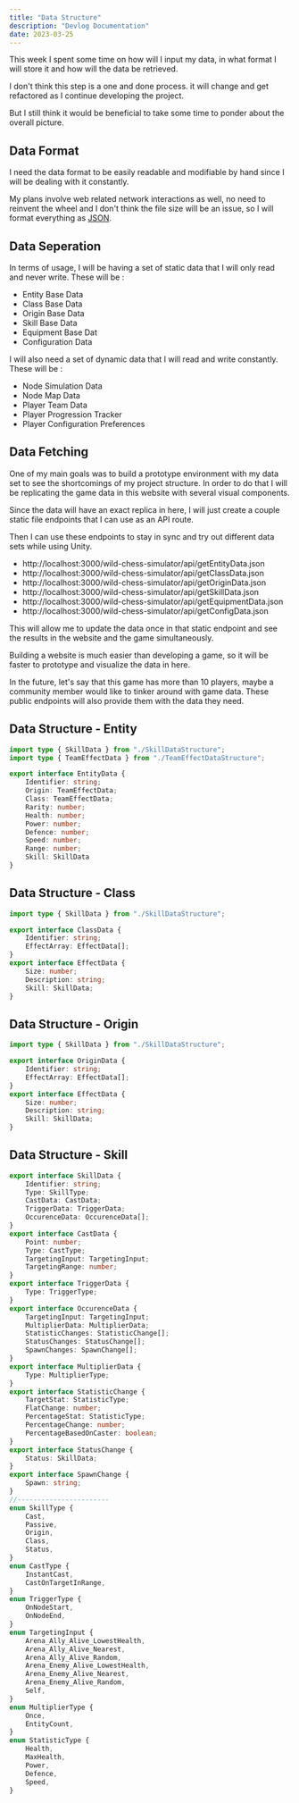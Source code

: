 ```yaml
---
title: "Data Structure"
description: "Devlog Documentation"
date: 2023-03-25
---
```



<PageDateBar dateString={frontmatter.date} />

This week I spent some time on how will I input my data, in what format I will store it and how will the data be retrieved.

I don't think this step is a one and done process. it will change and get refactored as I continue developing the project.

But I still think it would be beneficial to take some time to ponder about the overall picture.

## Data Format

I need the data format to be easily readable and modifiable by hand since I will be dealing with it constantly.

My plans involve web related network interactions as well, no need to reinvent the wheel and I don't think the file size will be an issue, so I will format everything as [JSON](https://www.json.org/json-en.html).

## Data Seperation

In terms of usage, I will be having a set of static data that I will only read and never write. These will be : 

- Entity Base Data
- Class Base Data
- Origin Base Data
- Skill Base Data
- Equipment Base Dat
- Configuration Data

I will also need a set of dynamic data that I will read and write constantly. These will be : 

- Node Simulation Data
- Node Map Data
- Player Team Data
- Player Progression Tracker
- Player Configuration Preferences

## Data Fetching

One of my main goals was to build a prototype environment with my data set to see the shortcomings of my project structure. In order to do that I will be replicating the game data in this website with several visual components.

Since the data will have an exact replica in here, I will just create a couple static file endpoints that I can use as an API route.

Then I can use these endpoints to stay in sync and try out different data sets while using Unity.

- http://localhost:3000/wild-chess-simulator/api/getEntityData.json
- http://localhost:3000/wild-chess-simulator/api/getClassData.json
- http://localhost:3000/wild-chess-simulator/api/getOriginData.json
- http://localhost:3000/wild-chess-simulator/api/getSkillData.json
- http://localhost:3000/wild-chess-simulator/api/getEquipmentData.json
- http://localhost:3000/wild-chess-simulator/api/getConfigData.json

This will allow me to update the data once in that static endpoint and see the results in the website and the game simultaneously.

Building a website is much easier than developing a game, so it will be faster to prototype and visualize the data in here.

In the future, let's say that this game has more than 10 players, maybe a community member would like to tinker around with game data. These public endpoints will also provide them with the data they need.

## Data Structure - Entity

```typescript
import type { SkillData } from "./SkillDataStructure";
import type { TeamEffectData } from "./TeamEffectDataStructure";

export interface EntityData {
    Identifier: string;
    Origin: TeamEffectData;
    Class: TeamEffectData;
    Rarity: number;
    Health: number;
    Power: number;
    Defence: number;
    Speed: number;
    Range: number;
    Skill: SkillData
}
```

## Data Structure - Class

```typescript
import type { SkillData } from "./SkillDataStructure";

export interface ClassData {
    Identifier: string;
    EffectArray: EffectData[];
}
export interface EffectData {
    Size: number;
    Description: string;
    Skill: SkillData;
}
```

## Data Structure - Origin

```typescript
import type { SkillData } from "./SkillDataStructure";

export interface OriginData {
    Identifier: string;
    EffectArray: EffectData[];
}
export interface EffectData {
    Size: number;
    Description: string;
    Skill: SkillData;
}
```

## Data Structure - Skill

```typescript
export interface SkillData {
    Identifier: string;
    Type: SkillType;
    CastData: CastData;
    TriggerData: TriggerData;
    OccurenceData: OccurenceData[];
}
export interface CastData {
    Point: number;
    Type: CastType;
    TargetingInput: TargetingInput;
    TargetingRange: number;
}
export interface TriggerData {
    Type: TriggerType;
}
export interface OccurenceData {
    TargetingInput: TargetingInput;
    MultiplierData: MultiplierData;
    StatisticChanges: StatisticChange[];
    StatusChanges: StatusChange[];
    SpawnChanges: SpawnChange[];
}
export interface MultiplierData {
    Type: MultiplierType;
}
export interface StatisticChange {
    TargetStat: StatisticType;
    FlatChange: number;
    PercentageStat: StatisticType;
    PercentageChange: number;
    PercentageBasedOnCaster: boolean;
}
export interface StatusChange {
    Status: SkillData;
}
export interface SpawnChange {
    Spawn: string;
}
//-----------------------
enum SkillType {
    Cast,
    Passive,
    Origin,
    Class,
    Status,
}
enum CastType {
    InstantCast,
    CastOnTargetInRange,
}
enum TriggerType {
    OnNodeStart,
    OnNodeEnd,
}
enum TargetingInput {
    Arena_Ally_Alive_LowestHealth,
    Arena_Ally_Alive_Nearest,
    Arena_Ally_Alive_Random,
    Arena_Enemy_Alive_LowestHealth,
    Arena_Enemy_Alive_Nearest,
    Arena_Enemy_Alive_Random,
    Self,
}
enum MultiplierType {
    Once,
    EntityCount,
}
enum StatisticType {
    Health,
    MaxHealth,
    Power,
    Defence,
    Speed,
}
```